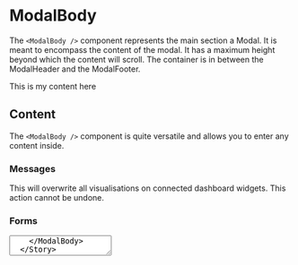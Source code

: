 
<Meta title="Components/Modal/Body" component={ModalBody} />

# ModalBody

The `<ModalBody />` component represents the main section a Modal. It is meant to encompass the content of the modal. It has a maximum height beyond which the content will scroll. The container is in between the ModalHeader and the ModalFooter.

<Canvas>
  <Story name="Default">
    <ModalBody>
      <p>This is my content here</p>
    </ModalBody>
  </Story>
</Canvas>

## Content

The `<ModalBody />` component is quite versatile and allows you to enter any content inside.

### Messages

<Canvas>
  <Story name="Message">
    <ModalBody>
      <Message status="information">
        This will overwrite all visualisations on connected dashboard widgets.
        This action cannot be undone.
      </Message>
    </ModalBody>
  </Story>
</Canvas>

### Forms

<Canvas>
  <Story name="Form">
    <ModalBody>
      <TextField label="Email" value="" />
      <TextField label="Subject" value="" />
      <TextArea
        label="Subject"
        value=""
        placeholder="Enter your message here"
      />
    </ModalBody>
  </Story>
</Canvas>
